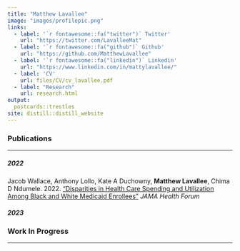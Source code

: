 ```yaml
---
title: "Matthew Lavallee"
image: "images/profilepic.png"
links:
  - label: '`r fontawesome::fa("twitter")` Twitter'
    url: "https://twitter.com/LavalleeMat"
  - label: '`r fontawesome::fa("github")` Github'
    url: "https://github.com/MatthewLavallee"
  - label: '`r fontawesome::fa("linkedin")` Linkedin'
    url: "https://www.linkedin.com/in/mattylavallee/"
  - label: 'CV'
    url: files/CV/cv_lavallee.pdf
  - label: "Research"
    url: research.html
output: 
  postcards::trestles
site: distill::distill_website
---
```


### Publications

---

##### 2022

Jacob Wallace, Anthony Lollo, Kate A Duchowny, **Matthew Lavallee**, Chima D Ndumele. 2022. ["Disparities in Health Care Spending and Utilization Among Black and White Medicaid Enrollees"](https://jamanetwork.com/journals/jama-health-forum/fullarticle/2793285) *JAMA Health Forum* <br>

##### 2023


### Work In Progress

--- 


